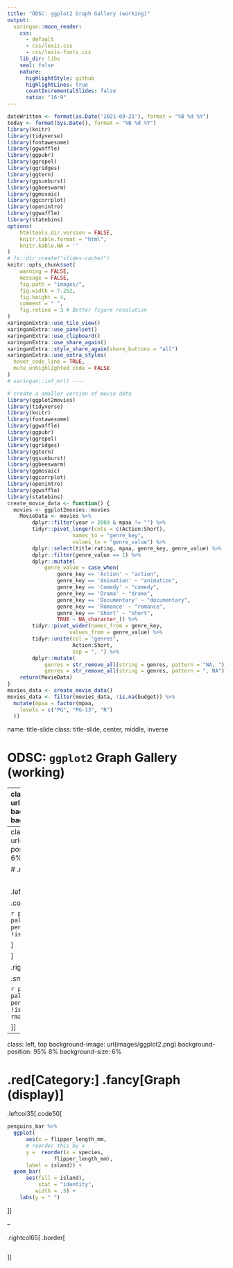 ```yaml
---
title: "ODSC: ggplot2 Graph Gallery (working)"
output:
  xaringan::moon_reader:
    css:
      - default
      - css/lexis.css
      - css/lexis-fonts.css
    lib_dir: libs
    seal: false
    nature:
      highlightStyle: github
      highlightLines: true
      countIncrementalSlides: false
      ratio: "16:9"
---
```


```r
dateWritten <- format(as.Date('2021-09-21'), format = "%B %d %Y")
today <- format(Sys.Date(), format = "%B %d %Y")
library(knitr)
library(tidyverse)
library(fontawesome)
library(ggwaffle)
library(ggpubr)
library(ggrepel)
library(ggridges)
library(ggtern)
library(ggsunburst)
library(ggbeeswarm)
library(ggmosaic)
library(ggcorrplot)
library(openintro)
library(ggwaffle)
library(statebins)
options(
    htmltools.dir.version = FALSE,
    knitr.table.format = "html",
    knitr.kable.NA = ''
)
# fs::dir_create("slides-cache/")
knitr::opts_chunk$set(
    warning = FALSE,
    message = FALSE,
    fig.path = "images/",
    fig.width = 7.252,
    fig.height = 4,
    comment = " ",
    fig.retina = 3 # Better figure resolution
)
xaringanExtra::use_tile_view()
xaringanExtra::use_panelset()
xaringanExtra::use_clipboard()
xaringanExtra::use_share_again()
xaringanExtra::style_share_again(share_buttons = "all")
xaringanExtra::use_extra_styles(
  hover_code_line = TRUE,
  mute_unhighlighted_code = FALSE
)
# xaringan::inf_mr() ----
```

```r
# create a smaller version of movie data
library(ggplot2movies)
library(tidyverse)
library(knitr)
library(fontawesome)
library(ggwaffle)
library(ggpubr)
library(ggrepel)
library(ggridges)
library(ggtern)
library(ggsunburst)
library(ggbeeswarm)
library(ggmosaic)
library(ggcorrplot)
library(openintro)
library(ggwaffle)
library(statebins)
create_movie_data <- function() {
  movies <- ggplot2movies::movies
    MovieData <- movies %>%
        dplyr::filter(year > 2000 & mpaa != "") %>%
        tidyr::pivot_longer(cols = c(Action:Short),
                     names_to = "genre_key",
                     values_to = "genre_value") %>%
        dplyr::select(title:rating, mpaa, genre_key, genre_value) %>%
        dplyr::filter(genre_value == 1) %>%
        dplyr::mutate(
            genre_value = case_when(
                genre_key == 'Action' ~ "action",
                genre_key == 'Animation' ~ "animation",
                genre_key == 'Comedy' ~ "comedy",
                genre_key == 'Drama' ~ "drama",
                genre_key == 'Documentary' ~ "documentary",
                genre_key == 'Romance' ~ "romance",
                genre_key == 'Short' ~ "short",
                TRUE ~ NA_character_)) %>%
        tidyr::pivot_wider(names_from = genre_key,
                    values_from = genre_value) %>%
        tidyr::unite(col = "genres",
                     Action:Short,
                     sep = ", ") %>%
        dplyr::mutate(
            genres = str_remove_all(string = genres, pattern = "NA, "),
            genres = str_remove_all(string = genres, pattern = ", NA"))
    return(MovieData)
}
movies_data <- create_movie_data()
movies_data <- filter(movies_data, !is.na(budget)) %>%
  mutate(mpaa = factor(mpaa,
    levels = c("PG", "PG-13", "R")
  ))
```

name: title-slide
class: title-slide, center, middle, inverse

# ODSC: `ggplot2` Graph Gallery (working)

---
class: left, top
background-image: url(images/ggplot2.png)
background-position: 95% 8%
background-size: 6%

# .red[Category:] .fancy[Graph (type)]

<br>

.large[

> *Description*

]

---
class: left, top
background-image: url(images/ggplot2.png)
background-position: 95% 8%
background-size: 6%

# .red[Category:] .fancy[Graph Data]

<br>

.leftcol40[

.code30[

```r
penguins <- palmerpenguins::penguins
penguins_bar <- filter(penguins, !is.na(sex))
```

]

]

.rightcol60[

.small[

```r
penguins <- palmerpenguins::penguins
penguins_bar <- filter(penguins, !is.na(sex))
rmarkdown::paged_table(penguins_bar)
```

]]


---
class: left, top
background-image: url(images/ggplot2.png)
background-position: 95% 8%
background-size: 6%

# .red[Category:] .fancy[Graph (display)]

.leftcol35[.code50[

```r
penguins_bar %>%
  ggplot(
      aes(x = flipper_length_mm,
      # reorder this by x
      y =  reorder(x = species, 
               flipper_length_mm),
      label = island)) +
  geom_bar(
      aes(fill = island),
          stat = "identity",
         width = .5) + 
    labs(y = " ")
```

]]

--

.rightcol65[
.border[

```r
```

]]

